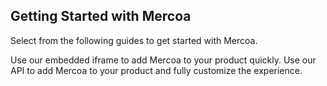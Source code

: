 ## Getting Started with Mercoa

Select from the following guides to get started with Mercoa.

<Cards>
    <Card title="iframe Quick Start" icon="window-maximize" href="/ui-quick-start">
        Use our embedded iframe to add Mercoa to your product quickly.
    </Card>
    <Card title="API Quick Start" icon="terminal" href="/api-quick-start">
        Use our API to add Mercoa to your product and fully customize the experience.
    </Card>
</Cards>

